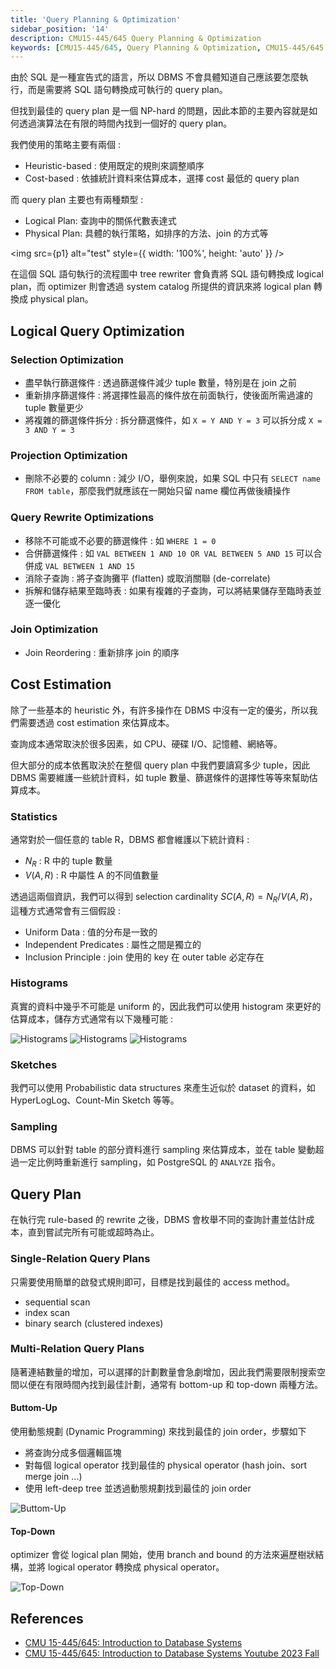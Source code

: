 ```yaml
---
title: 'Query Planning & Optimization'
sidebar_position: '14'
description: CMU15-445/645 Query Planning & Optimization
keywords: [CMU15-445/645, Query Planning & Optimization, CMU15-445/645 筆記]
---
```


<head>
  <title>CMU 15-445/645 筆記 Query Planning & Optimization</title>
</head>

由於 SQL 是一種宣告式的語言，所以 DBMS 不會具體知道自己應該要怎麼執行，而是需要將 SQL 語句轉換成可執行的 query plan。

但找到最佳的 query plan 是一個 NP-hard 的問題，因此本節的主要內容就是如何透過演算法在有限的時間內找到一個好的 query plan。

我們使用的策略主要有兩個 :

- Heuristic-based : 使用既定的規則來調整順序
- Cost-based : 依據統計資料來估算成本，選擇 cost 最低的 query plan

而 query plan 主要也有兩種類型 :

- Logical Plan: 查詢中的關係代數表達式
- Physical Plan: 具體的執行策略，如排序的方法、join 的方式等


<img src={p1} alt="test" style={{ width: '100%', height: 'auto' }} />

在這個 SQL 語句執行的流程圖中 tree rewriter 會負責將 SQL 語句轉換成 logical plan，而 optimizer 則會透過 system catalog 所提供的資訊來將 logical plan 轉換成 physical plan。

## Logical Query Optimization

### Selection Optimization

- 盡早執行篩選條件 : 透過篩選條件減少 tuple 數量，特別是在 join 之前
- 重新排序篩選條件 : 將選擇性最高的條件放在前面執行，使後面所需過濾的 tuple 數量更少
- 將複雜的篩選條件拆分 : 拆分篩選條件，如 `X = Y AND Y = 3` 可以拆分成 `X = 3 AND Y = 3`

### Projection Optimization

- 刪除不必要的 column : 減少 I/O，舉例來說，如果 SQL 中只有 `SELECT name FROM table`，那麼我們就應該在一開始只留 name 欄位再做後續操作

### Query Rewrite Optimizations

- 移除不可能或不必要的篩選條件 : 如 `WHERE 1 = 0`
- 合併篩選條件 : 如 `VAL BETWEEN 1 AND 10 OR VAL BETWEEN 5 AND 15` 可以合併成 `VAL BETWEEN 1 AND 15`
- 消除子查詢 : 將子查詢攤平 (flatten) 或取消關聯 (de-correlate)
- 拆解和儲存結果至臨時表 : 如果有複雜的子查詢，可以將結果儲存至臨時表並逐一優化

### Join Optimization

- Join Reordering : 重新排序 join 的順序

## Cost Estimation

除了一些基本的 heuristic 外，有許多操作在 DBMS 中沒有一定的優劣，所以我們需要透過 cost estimation 來估算成本。

查詢成本通常取決於很多因素，如 CPU、硬碟 I/O、記憶體、網絡等。

但大部分的成本依舊取決於在整個 query plan 中我們要讀寫多少 tuple，因此 DBMS 需要維護一些統計資料，如 tuple 數量、篩選條件的選擇性等等來幫助估算成本。

### Statistics

通常對於一個任意的 table R，DBMS 都會維護以下統計資料 :

- $N_R$ : R 中的 tuple 數量
- $V(A,R)$ : R 中屬性 A 的不同值數量

透過這兩個資訊，我們可以得到 selection cardinality $SC(A,R) = N_R / V(A,R)$，這種方式通常會有三個假設 :

- Uniform Data : 值的分布是一致的
- Independent Predicates : 屬性之間是獨立的
- Inclusion Principle : join 使用的 key 在 outer table 必定存在

### Histograms

真實的資料中幾乎不可能是 uniform 的，因此我們可以使用 histogram 來更好的估算成本，儲存方式通常有以下幾種可能 :

![Histograms](/img/cmu15-445/c14/image-1.png)
![Histograms](/img/cmu15-445/c14/image-2.png)
![Histograms](/img/cmu15-445/c14/image-3.png)

### Sketches

我們可以使用 Probabilistic data structures 來產生近似於 dataset 的資料，如 HyperLogLog、Count-Min Sketch 等等。

### Sampling

DBMS 可以針對 table 的部分資料進行 sampling 來估算成本，並在 table 變動超過一定比例時重新進行 sampling，如 PostgreSQL 的 `ANALYZE` 指令。

## Query Plan

在執行完 rule-based 的 rewrite 之後，DBMS 會枚舉不同的查詢計畫並估計成本，直到嘗試完所有可能或超時為止。

### Single-Relation Query Plans

只需要使用簡單的啟發式規則即可，目標是找到最佳的 access method。

- sequential scan
- index scan
- binary search (clustered indexes)

### Multi-Relation Query Plans

隨著連結數量的增加，可以選擇的計劃數量會急劇增加，因此我們需要限制搜索空間以便在有限時間內找到最佳計劃，通常有 bottom-up 和 top-down 兩種方法。

#### Buttom-Up

使用動態規劃 (Dynamic Programming) 來找到最佳的 join order，步驟如下

- 將查詢分成多個邏輯區塊
- 對每個 logical operator 找到最佳的 physical operator (hash join、sort merge join ...)
- 使用 left-deep tree 並透過動態規劃找到最佳的 join order

![Buttom-Up](/img/cmu15-445/c14/image-4.png)

#### Top-Down

optimizer 會從 logical plan 開始，使用 branch and bound 的方法來遍歷樹狀結構，並將 logical operator 轉換成 physical operator。

![Top-Down](/img/cmu15-445/c14/image-5.png)

## References

- [CMU 15-445/645: Introduction to Database Systems](https://15445.courses.cs.cmu.edu/fall2023/)
- [CMU 15-445/645: Introduction to Database Systems Youtube 2023 Fall](https://www.youtube.com/watch?v=ePGPVJCyCAk&list=PLSE8ODhjZXjbj8BMuIrRcacnQh20hmY9g&index=16)

